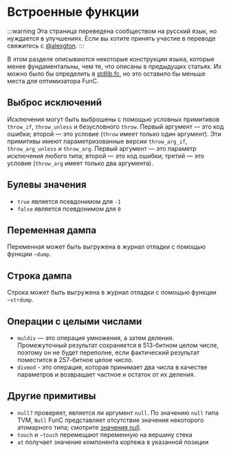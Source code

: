 # Встроенные функции

:::warning
Эта страница переведена сообществом на русский язык, но нуждается в улучшениях. Если вы хотите принять участие в переводе свяжитесь с [@alexgton](https://t.me/alexgton).
:::

В этом разделе описываются некоторые конструкции языка, которые менее фундаментальны, чем те, что описаны в предыдущих статьях. Их можно было бы определить в [stdlib.fc](/v3/documentation/smart-contracts/func/docs/stdlib), но это оставило бы меньше места для оптимизатора FunC.

## Выброс исключений

Исключения могут быть выброшены с помощью условных примитивов `throw_if`, `throw_unless` и безусловного `throw`. Первый аргумент — это код ошибки; второй — это условие (`throw` имеет только один аргумент). Эти примитивы имеют параметризованные версии `throw_arg_if`, `throw_arg_unless` и `throw_arg`. Первый аргумент — это параметр исключения любого типа; второй — это код ошибки; третий — это условие (`throw_arg` имеет только два аргумента).

## Булевы значения

- `true` является псевдонимом для `-1`
- `false` является псевдонимом для `0`

## Переменная дампа

Переменная может быть выгружена в журнал отладки с помощью функции `~dump`.

## Строка дампа

Строка может быть выгружена в журнал отладки с помощью функции `~strdump`.

## Операции с целыми числами

- `muldiv` — это операция умножения, а затем деления. Промежуточный результат сохраняется в 513-битном целом числе, поэтому он не будет переполне, если фактический результат поместится в 257-битное целое число.
- `divmod` - это операция, которая принимает два числа в качестве параметров и возвращает частное и остаток от их деления.

## Другие примитивы

- `null?` проверяет, является ли аргумент `null`. По значению `null` типа TVM, `Null` FunC представляет отсутствие значения некоторого атомарного типа; смотрите [значения null](/v3/documentation/smart-contracts/func/docs/types#null-values).
- `touch` и `~touch` перемещают переменную на вершину стека
- `at` получает значение компонента кортежа в указанной позиции
